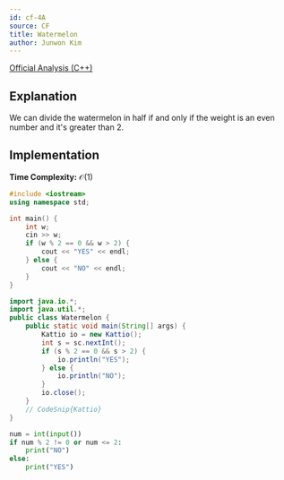 ```yaml
---
id: cf-4A
source: CF
title: Watermelon
author: Junwon Kim
---
```


[Official Analysis (C++)](https://codeforces.com/blog/entry/95249)

## Explanation

We can divide the watermelon in half if and only if the weight is an even number and it's greater than 2.

## Implementation

**Time Complexity:** $\mathcal{O}(1)$

<LanguageSection>
<CPPSection>

```cpp
#include <iostream>
using namespace std;

int main() {
	int w;
	cin >> w;
	if (w % 2 == 0 && w > 2) {
		cout << "YES" << endl;
	} else {
		cout << "NO" << endl;
	}
}
```

</CPPSection>

<JavaSection>

```java
import java.io.*;
import java.util.*;
public class Watermelon {
	public static void main(String[] args) {
		Kattio io = new Kattio();
		int s = sc.nextInt();
		if (s % 2 == 0 && s > 2) {
			io.println("YES");
		} else {
			io.println("NO");
		}
		io.close();
	}
	// CodeSnip{Kattio}
}
```

</JavaSection>

<PySection>

```py
num = int(input())
if num % 2 != 0 or num <= 2:
	print("NO")
else:
	print("YES")
```

</PySection>

</LanguageSection>
